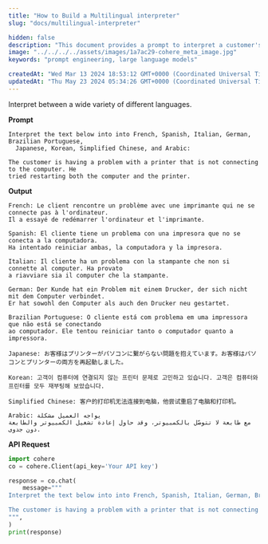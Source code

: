 ```yaml
---
title: "How to Build a Multilingual interpreter"
slug: "docs/multilingual-interpreter"

hidden: false 
description: "This document provides a prompt to interpret a customer's issue into multiple languages using an API."
image: "../../../../assets/images/1a7ac29-cohere_meta_image.jpg"  
keywords: "prompt engineering, large language models"

createdAt: "Wed Mar 13 2024 18:53:12 GMT+0000 (Coordinated Universal Time)"
updatedAt: "Thu May 23 2024 05:34:26 GMT+0000 (Coordinated Universal Time)"
---
```

Interpret between a wide variety of different languages.

**Prompt**

```
Interpret the text below into into French, Spanish, Italian, German, Brazilian Portuguese,
  Japanese, Korean, Simplified Chinese, and Arabic: 

The customer is having a problem with a printer that is not connecting to the computer. He
tried restarting both the computer and the printer. 

```

**Output**

```
French: Le client rencontre un problème avec une imprimante qui ne se connecte pas à l'ordinateur.
Il a essayé de redémarrer l'ordinateur et l'imprimante.

Spanish: El cliente tiene un problema con una impresora que no se conecta a la computadora.
Ha intentado reiniciar ambas, la computadora y la impresora.

Italian: Il cliente ha un problema con la stampante che non si connette al computer. Ha provato
a riavviare sia il computer che la stampante.

German: Der Kunde hat ein Problem mit einem Drucker, der sich nicht mit dem Computer verbindet.
Er hat sowohl den Computer als auch den Drucker neu gestartet.

Brazilian Portuguese: O cliente está com problema em uma impressora que não está se conectando
ao computador. Ele tentou reiniciar tanto o computador quanto a impressora.

Japanese: お客様はプリンターがパソコンに繋がらない問題を抱えています。お客様はパソコンとプリンターの両方を再起動しました。

Korean: 고객이 컴퓨터에 연결되지 않는 프린터 문제로 고민하고 있습니다. 고객은 컴퓨터와 프린터를 모두 재부팅해 보았습니다.

Simplified Chinese: 客户的打印机无法连接到电脑，他尝试重启了电脑和打印机。

Arabic: يواجه العميل مشكلة 
مع طابعة لا تتوصّل بالكمبيوتر، وقد حاول إعادة تشغيل الكمبيوتر والطابعة دون جدوى.

```

**API Request**
```python PYTHON
import cohere
co = cohere.Client(api_key='Your API key')

response = co.chat(
	message="""
Interpret the text below into into French, Spanish, Italian, German, Brazilian Portuguese, Japanese, Korean, Simplified Chinese, and Arabic: 

The customer is having a problem with a printer that is not connecting to the computer. He tried restarting both the computer and the printer. 
""",
)
print(response)
```
